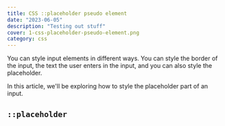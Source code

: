 ```yaml
---
title: CSS ::placeholder pseudo element
date: "2023-06-05"
description: "Testing out stuff"
cover: 1-css-placeholder-pseudo-element.png
category: css
---
```


You can style input elements in different ways. You can style the border of the input, the text the user enters in the input, and you can also style the placeholder.

In this article, we'll be exploring how to style the placeholder part of an input.

## `::placeholder`
